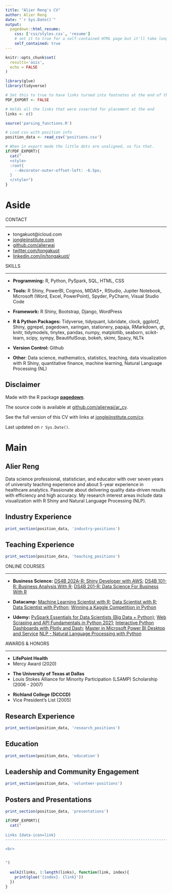 ```yaml
---
title: "Alier Reng's CV"
author: Alier Reng
date: "`r Sys.Date()`"
output:
  pagedown::html_resume:
    css: ['css/styles.css', 'resume']
    # set it to true for a self-contained HTML page but it'll take longer to render
    self_contained: true
---
```


```r
knitr::opts_chunk$set(
  results='asis', 
  echo = FALSE
)

library(glue)
library(tidyverse)

# Set this to true to have links turned into footnotes at the end of the document
PDF_EXPORT <- FALSE

# Holds all the links that were inserted for placement at the end
links <- c()

source('parsing_functions.R')

# Load csv with position info
position_data <- read_csv('positions.csv')
```


```r
# When in export mode the little dots are unaligned, so fix that. 
if(PDF_EXPORT){
  cat("
  <style>
  :root{
    --decorator-outer-offset-left: -6.5px;
  }
  </style>")
}
```


Aside
================================================================================


<!-- ![logo](beta_dist.png){width=100%} 

```r
# When in export mode the little dots are unaligned, so fix that. 
if(PDF_EXPORT){
  cat("View this CV online with links at _alierwaidatascience.com/cv_")
} else {
  cat("[<i class='fas fa-download'></i> Download a PDF of this CV](https://github.com/alierwai/ads_blog/blob/tree/main/cv/areng_cv.pdf)")
}
```
-->

CONTACT

--------------------------------------------------------------------------------


- <i class="fa fa-envelope"></i> tongakuot@icloud.com
- <i class="fa fa-link"></i> [jongleiinstitute.com](https://jongleiinstitute.com/)
- <i class="fa fa-github"></i> [github.com/alierwai](http://github.com/tongakuot)
- <i class="fa fa-twitter"></i> [twitter.com/tongakuot](http://twitter.com/tongakuot)
- <i class="fa fa-linkedin"></i> [linkedin.com/in/tongakuot/](https://www.linkedin.com/in/tongakuot/)



SKILLS 

--------------------------------------------------------------------------------

- <i class="fa fa-laptop"></i> **Programming:**
R, Python, PySpark, SQL, HTML, CSS

\n
- <i class="fa fa-toolbox"></i> **Tools:** R Shiny, PowerBI, Cognos, MIDAS+, RStudio, Jupiter Notebook, Microsoft (Word, Excel, PowerPoint), Spyder, PyCharm, Visual Studio Code

\n
- <i class="fa fa-terminal"></i> **Framework:**  R Shiny, Bootstrap, Django, WordPress

\n
- <i class="fa fa-file-code"></i> **R & Python Packages:** Tidyverse, tidyquant, lubridate, clock, ggplot2, Shiny, ggrepel, pagedown, xaringan, stationery, papaja, RMarkdown, gt, knitr, tidymodels, tinytex, pandas, numpy, matplotlib, seaborn, scikit-learn, scipy, sympy, BeautifulSoup, bokeh, skimr, Spacy, NLTk 

\n
- <i class="fa fa-code-branch"></i> **Version Control:** Github

\n
- <i class="fa fa-lightbulb"></i> **Other**: Data science, mathematics, statistics, teaching, data visualization with R Shiny, quantitative finance, machine learning, Natural Language Processing (NL)


Disclaimer {#disclaimer}
--------------------------------------------------------------------------------

Made with the R package [**pagedown**](https://github.com/rstudio/pagedown). 

The source code is available at [github.com/alierwai/ar_cv](https://github.com/tongakuot/ar_cv).

See the full version of this CV with links at [jongleiinstitute.com/cv](https://jongleiinstitute.com/areng_cv.pdf).

Last updated on `r Sys.Date()`.

Main
================================================================================

Alier Reng {#title}
--------------------------------------------------------------------------------
Data science professional, statistician, and educator with over seven years of university teaching experience and about 5-year experience in healthcare analytics. Passionate about delivering quality data-driven results with efficiency and high accuracy. My research interest areas include data visualization with R Shiny and Natural Language Processing (NLP). 


Industry Experience {data-icon=suitcase}
--------------------------------------------------------------------------------

```r
print_section(position_data, 'industry-positions')
```

Teaching Experience {data-icon=chalkboard-teacher}
--------------------------------------------------------------------------------

```r
print_section(position_data, 'teaching_positions')
```

:::aside

ONLINE COURSES

--------------------------------------------------------------------------------

- **Business Science:** 
[DS4B 202A-R: Shiny Developer with AWS](https://university.business-science.io/courses); [DS4B 101-R: Business Analysis With R](https://university.business-science.io/courses/); [DS4B 201-R: Data Science For Business With R]((https://university.business-science.io/courses/))

- **Datacamp:** 
[Machine Learning Scientist with R](https://learn.datacamp.com/career-tracks/machine-learning-scientist-with-r?version=1); [Data Scientist with R](https://learn.datacamp.com/career-tracks/data-scientist-with-r?version=4); [Data Scientist with Python](https://learn.datacamp.com/career-tracks/data-scientist-with-python?version=5); [Winning a Kaggle Competition in Python](https://learn.datacamp.com/courses/winning-a-kaggle-competition-in-python)

- **Udemy:**
[PySpark Essentials for Data Scientists (Big Data + Python)](https://www.udemy.com/course/pyspark-essentials-for-data-scientists-big-data-python/learn/lecture/19949088?start=0#overview);
[Web Scraping and API Fundamentals in Python 2021](https://www.udemy.com/course/web-scraping-and-api-fundamentals-in-python/learn/lecture/18449576?start=135#overview);
[Interactive Python Dashboards with Plotly and Dash](https://www.udemy.com/course/interactive-python-dashboards-with-plotly-and-dash/learn/lecture/10277000?start=0#overview);
[Master in Microsoft Power BI Desktop and Service](https://www.udemy.com/course/power-bi-master-course/learn/lecture/21548182?start=0#overview)
[NLP - Natural Language Processing with Python](https://www.udemy.com/course/nlp-natural-language-processing-with-python)

\n

AWARDS & HONORS

--------------------------------------------------------------------------------

- **LifePoint Health**
- Mercy Award (2020)

\n

- **The University of Texas at Dallas**
- Louis Stokes Alliance for Minority Participation (LSAMP) Scholarship (2006 - 2007)

\n

- **Richland College (DCCCD)**
- Vice President's List	(2005)

:::

Research Experience {data-icon=laptop}
--------------------------------------------------------------------------------

```r
print_section(position_data, 'research_positions')
```

Education {data-icon=graduation-cap data-concise=true}
--------------------------------------------------------------------------------

```r
print_section(position_data, 'education')
```

Leadership and Community Engagement {data-icon=user-tie}
--------------------------------------------------------------------------------

```r
print_section(position_data, 'volunteer-positions')
```

Posters and Presentations {data-icon=book}
--------------------------------------------------------------------------------

```r
print_section(position_data, 'presentations')
```


```r
if(PDF_EXPORT){
  cat("
  
Links {data-icon=link}
--------------------------------------------------------------------------------

<br>


")
  
  walk2(links, 1:length(links), function(link, index){
    print(glue('{index}. {link}'))
  })
}
```


